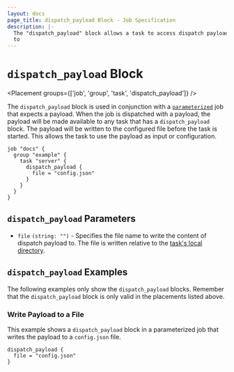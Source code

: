 ```yaml
---
layout: docs
page_title: dispatch_payload Block - Job Specification
description: |-
  The "dispatch_payload" block allows a task to access dispatch payloads.
  to
---
```


# `dispatch_payload` Block

<Placement groups={['job', 'group', 'task', 'dispatch_payload']} />

The `dispatch_payload` block is used in conjunction with a [`parameterized`][parameterized] job
that expects a payload. When the job is dispatched with a payload, the payload
will be made available to any task that has a `dispatch_payload` block. The
payload will be written to the configured file before the task is started. This
allows the task to use the payload as input or configuration.

```hcl
job "docs" {
  group "example" {
    task "server" {
      dispatch_payload {
        file = "config.json"
      }
    }
  }
}
```

## `dispatch_payload` Parameters

- `file` `(string: "")` - Specifies the file name to write the content of
  dispatch payload to. The file is written relative to the [task's local
  directory][localdir].

## `dispatch_payload` Examples

The following examples only show the `dispatch_payload` blocks. Remember that the
`dispatch_payload` block is only valid in the placements listed above.

### Write Payload to a File

This example shows a `dispatch_payload` block in a parameterized job that writes
the payload to a `config.json` file.

```hcl
dispatch_payload {
  file = "config.json"
}
```

[localdir]: /docs/runtime/environment#local 'Task Local Directory'
[parameterized]: /docs/job-specification/parameterized 'Nomad parameterized Job Specification'

